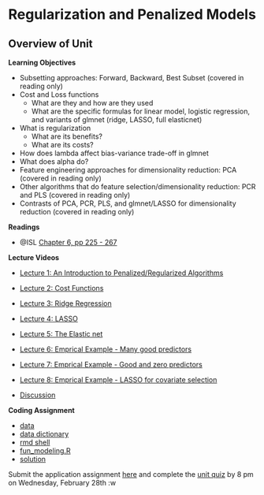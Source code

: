 # Regularization and Penalized Models

## Overview of Unit

**Learning Objectives**

* Subsetting approaches: Forward, Backward, Best Subset (covered in reading only)
* Cost and Loss functions
  * What are they and how are they used
  * What are the specific formulas for linear model, logistic regression, and variants of glmnet (ridge, LASSO, full elasticnet)
* What is regularization
  * What are its benefits?
  * What are its costs?
* How does lambda affect bias-variance trade-off in glmnet
* What does alpha do?
* Feature engineering approaches for dimensionality reduction: PCA (covered in reading only)
* Other algorithms that do feature selection/dimensionality reduction: PCR and PLS (covered in reading only)
* Contrasts of PCA, PCR, PLS, and glmnet/LASSO for dimensionality reduction (covered in reading only)

**Readings**

* @ISL [Chapter 6, pp 225 - 267](https://dionysus.psych.wisc.edu/iaml/pdfs/ISLRv2.pdf)

**Lecture Videos**

* [Lecture 1: An Introduction to Penalized/Regularized Algorithms]()
* [Lecture 2: Cost Functions]()
* [Lecture 3: Ridge Regression]()
* [Lecture 4: LASSO]()
* [Lecture 5: The Elastic net]()
* [Lecture 6: Emprical Example - Many good predictors]()
* [Lecture 7: Emprical Example - Good and zero predictors]()
* [Lecture 8: Emprical Example - LASSO for covariate selection]()

* [Discussion]()

**Coding Assignment**

* [data](homework/unit_6/ames_full_cln.csv)
* [data dictionary](homework/unit_6/ames_data_dictionary)
* [rmd shell](homework/unit_6/hw_unit_6_regularization.Rmd)
* [fun_modeling.R](https://dionysus.psych.wisc.edu:5001/sharing/4KTOoge00)
* [solution](homework/unit_6/key_unit_6_regularization.html) 


Submit the application assignment [here]() and complete the [unit quiz]() by 8 pm on Wednesday, February 28th :w

